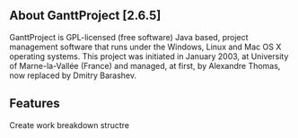 ==About GanttProject [2.6.5]==
GanttProject is GPL-licensed (free software) Java based, project management software that runs under the Windows, Linux and Mac OS X operating systems. This project was initiated in January 2003, at University of Marne-la-Vallée (France) and managed, at first, by Alexandre Thomas, now replaced by Dmitry Barashev.
{{images/gantt.png}}
==Features==
Create work breakdown structre
